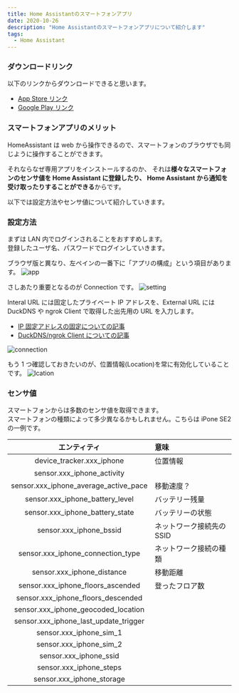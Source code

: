 ```yaml
---
title: Home Assistantのスマートフォンアプリ
date: 2020-10-26
description: "Home Assistantのスマートフォンアプリについて紹介します"
tags:
  - Home Assistant
---
```



### ダウンロードリンク

以下のリンクからダウンロードできると思います。

- [App Store リンク](https://apps.apple.com/jp/app/home-assistant/id1099568401)
- [Google Play リンク](https://play.google.com/store/apps/details?id=io.homeassistant.companion.android)

### スマートフォンアプリのメリット

HomeAssistant は web から操作できるので、スマートフォンのブラウザでも同じように操作することができます。

それならなぜ専用アプリをインストールするのか、
それは**様々なスマートフォンのセンサ値を Home Assistant に登録したり、
Home Assistant から通知を受け取ったりすることができる**からです。

以下では設定方法やセンサ値について紹介していきます。

### 設定方法

まずは LAN 内でログインされることをおすすめします。  
登録したユーザ名、パスワードでログインしていきます。

ブラウザ版と異なり、左ペインの一番下に「アプリの構成」という項目があります。
![app](./IMG_0806.PNG)

さしあたり重要となるのが Connection です。
![setting](./IMG_0807.PNG)

Interal URL には固定したプライベート IP アドレスを、External URL には DuckDNS や ngrok Client で取得した出先用の URL を入力します。

- [IP 固定アドレスの固定についての記事](/home-assistantを使えるようにするまで-その-3)
- [DuckDNS/ngrok Client についての記事](/home-assistantを使えるようにするまで-その-5)

![connection](./IMG_0810.PNG)

もう 1 つ確認しておきたいのが、位置情報(Location)を常に有効化していることです。
![lcation](./IMG_0811.PNG)

### センサ値

スマートフォンからは多数のセンサ値を取得できます。  
スマートフォンの種類によって多少異なるかもしれません。こちらは iPone SE2 の一例です。

|             エンティティ              | 意味                      |
| :-----------------------------------: | :------------------------ |
|       device_tracker.xxx_iphone       | 位置情報                  |
|      sensor.xxx_iphone_activity       |                           |
| sensor.xxx_iphone_average_active_pace | 移動速度？                |
|    sensor.xxx_iphone_battery_level    | バッテリー残量            |
|    sensor.xxx_iphone_battery_state    | バッテリーの状態          |
|        sensor.xxx_iphone_bssid        | ネットワーク接続先の SSID |
|   sensor.xxx_iphone_connection_type   | ネットワーク接続の種類    |
|      sensor.xxx_iphone_distance       | 移動距離                  |
|   sensor.xxx_iphone_floors_ascended   | 登ったフロア数            |
|  sensor.xxx_iphone_floors_descended   |                           |
|  sensor.xxx_iphone_geocoded_location  |                           |
| sensor.xxx_iphone_last_update_trigger |                           |
|        sensor.xxx_iphone_sim_1        |                           |
|        sensor.xxx_iphone_sim_2        |                           |
|        sensor.xxx_iphone_ssid         |                           |
|        sensor.xxx_iphone_steps        |                           |
|       sensor.xxx_iphone_storage       |                           |
